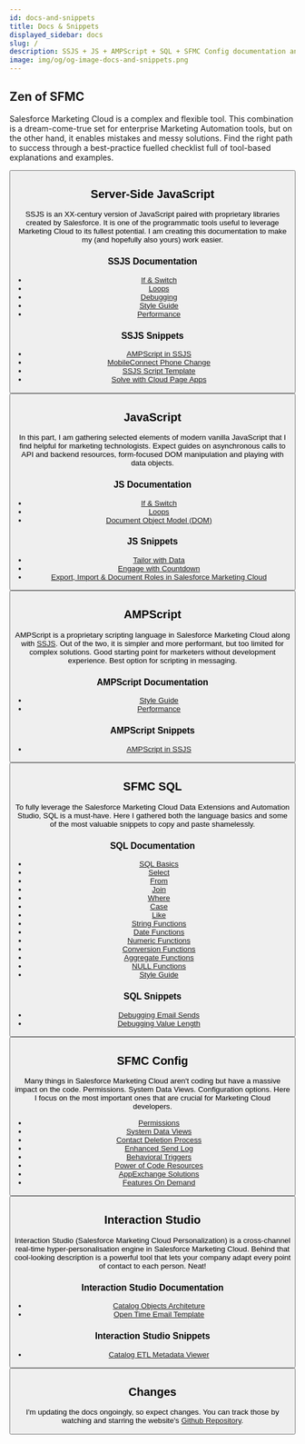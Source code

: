 ```yaml
---
id: docs-and-snippets
title: Docs & Snippets
displayed_sidebar: docs
slug: /
description: SSJS + JS + AMPScript + SQL + SFMC Config documentation and code snippets that I find useful for developing Salesforce Marketing Cloud.
image: img/og/og-image-docs-and-snippets.png
---
```



<LeadText content="SSJS + JS + AMPScript + SQL + SFMC Config documentation and code snippets that I find useful for developing Salesforce Marketing Cloud." />

## Zen of SFMC

Salesforce Marketing Cloud is a complex and flexible tool. This combination is a dream-come-true set for enterprise Marketing Automation tools, but on the other hand, it enables mistakes and messy solutions. Find the right path to success through a best-practice fuelled checklist full of tool-based explanations and examples.

<Button
    link='./zen-of-sfmc/'
    text='Read about Zen of SFMC'
/>

## Server-Side JavaScript

SSJS is an XX-century version of JavaScript paired with proprietary libraries created by Salesforce. It is one of the programmatic tools useful to leverage Marketing Cloud to its fullest potential. I am creating this documentation to make my (and hopefully also yours) work easier.

### SSJS Documentation

- [If & Switch](./ssjs/ssjs-if-and-switch.mdx)
- [Loops](./ssjs/ssjs-loops.mdx)
- [Debugging](./ssjs/debugging-ssjs.mdx)
- [Style Guide](./ssjs/ssjs-style-guide.mdx)
- [Performance](./ssjs/ssjs-vs-ampscript-performance.mdx)

### SSJS Snippets

- [AMPScript in SSJS](./ssjs/snippets/ampscript-in-ssjs.mdx)
- [MobileConnect Phone Change](./ssjs/snippets/ssjs-mobileconnect-phone-change.mdx)
- [SSJS Script Template](./ssjs/snippets/ssjs-script-template.mdx)
- [Solve with Cloud Page Apps](./ssjs/snippets/sfmc-cloud-page-apps.mdx)

<Button
    link='./category/ssjs/'
    text='Read about SSJS'
/>

## JavaScript

In this part, I am gathering selected elements of modern vanilla JavaScript that I find helpful for marketing technologists. Expect guides on asynchronous calls to API and backend resources, form-focused DOM manipulation and playing with data objects.

### JS Documentation

- [If & Switch](./js/js-if-and-switch.mdx)
- [Loops](./js/js-loops.mdx)
- [Document Object Model (DOM)](./js/js-dom.mdx)

### JS Snippets

- [Tailor with Data](./js/snippets/tailor-with-data.mdx)
- [Engage with Countdown](./js/snippets/engage-with-countdown.mdx)
- [Export, Import & Document Roles in Salesforce Marketing Cloud](./js/snippets/export-import-document-sfmc-roles.mdx)

<Button
    link='./category/javascript/'
    text='Read about JavaScript'
/>

## AMPScript

AMPScript is a proprietary scripting language in Salesforce Marketing Cloud along with [SSJS](#Server-Side-JavaScript). Out of the two, it is simpler and more performant, but too limited for complex solutions. Good starting point for marketers without development experience. Best option for scripting in messaging.

### AMPScript Documentation

- [Style Guide](./ampscript/ampscript-style-guide.mdx)
- [Performance](./ssjs/ssjs-vs-ampscript-performance.mdx)

### AMPScript Snippets

- [AMPScript in SSJS](./ssjs/snippets/ampscript-in-ssjs.mdx)

<Button
    link='./category/ampscript/'
    text='Read about AMPScript'
/>

## SFMC SQL

To fully leverage the Salesforce Marketing Cloud Data Extensions and Automation Studio, SQL is a must-have. Here I gathered both the language basics and some of the most valuable snippets to copy and paste shamelessly.

### SQL Documentation

- [SQL Basics](./sql/sfmc-sql-basics.mdx)
- [Select](./sql/sfmc-sql-select.mdx)
- [From](./sql/sfmc-sql-from.mdx)
- [Join](./sql/sfmc-sql-join.mdx)
- [Where](./sql/sfmc-sql-where.mdx)
- [Case](./sql/sfmc-sql-case.mdx)
- [Like](./sql/sfmc-sql-like.mdx)
- [String Functions](./sql/sfmc-sql-string-functions.mdx)
- [Date Functions](./sql/sfmc-sql-date-functions.mdx)
- [Numeric Functions](./sql/sfmc-sql-numeric-functions.mdx)
- [Conversion Functions](./sql/sfmc-sql-conversion-functions.mdx)
- [Aggregate Functions](./sql/sfmc-sql-aggregate-functions.mdx)
- [NULL Functions](./sql/sfmc-sql-null-functions.mdx)
- [Style Guide](./sql/sfmc-sql-style-guide.mdx)

### SQL Snippets

- [Debugging Email Sends](./sql/snippets/sfmc-sql-debugging-email-sends.mdx)
- [Debugging Value Length](./sql/snippets/sfmc-sql-debugging-value-length.mdx)

<Button
    link='./category/sfmc-sql/'
    text='Read about SFMC SQL'
/>

## SFMC Config

Many things in Salesforce Marketing Cloud aren't coding but have a massive impact on the code. Permissions. System Data Views. Configuration options. Here I focus on the most important ones that are crucial for Marketing Cloud developers.

- [Permissions](./config/sfmc-permissions.mdx)
- [System Data Views](./config/sfmc-system-data-views.mdx)
- [Contact Deletion Process](./config/sfmc-contact-deletion.mdx)
- [Enhanced Send Log](./config/sfmc-enhanced-send-log.mdx)
- [Behavioral Triggers](./config/sfmc-behavioral-triggers.mdx)
- [Power of Code Resources](./config/sfmc-code-resource.mdx)
- [AppExchange Solutions](./config/sfmc-appexchange-solutions.mdx)
- [Features On Demand](./config/sfmc-features-on-demand.mdx)

<Button
    link='./category/sfmc-config/'
    text='Read about SFMC Config'
/>

## Interaction Studio

Interaction Studio (Salesforce Marketing Cloud Personalization) is a cross-channel real-time hyper-personalisation engine in Salesforce Marketing Cloud. Behind that cool-looking description is a powerful tool that lets your company adapt every point of contact to each person. Neat!

### Interaction Studio Documentation

- [Catalog Objects Architeture](./interaction-studio/is-catalog-architecture.mdx)
- [Open Time Email Template](./interaction-studio/is-open-time-email.mdx)

### Interaction Studio Snippets

- [Catalog ETL Metadata Viewer](./interaction-studio/snippets/is-catalog-etl-metadata-viewer.mdx)

<Button
    link='./category/interaction-studio/'
    text='Read about Interaction Studio'
/>

## Changes

I'm updating the docs ongoingly, so expect changes. You can track those by watching and starring the website's [Github Repository](https://github.com/MateuszDabrowski/mateuszdabrowski.pl).